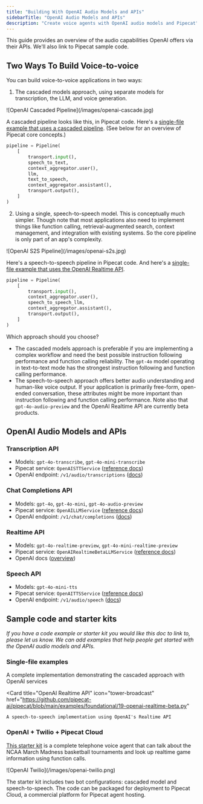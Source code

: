 ```yaml
---
title: "Building With OpenAI Audio Models and APIs"
sidebarTitle: "OpenAI Audio Models and APIs"
description: "Create voice agents with OpenAI audio models and Pipecat"
---
```


This guide provides an overview of the audio capabilities OpenAI offers via their APIs. We'll also link to Pipecat sample code.

## Two Ways To Build Voice-to-voice

You can build voice-to-voice applications in two ways:

1. The cascaded models approach, using separate models for transcription, the LLM, and voice generation.

<Frame>![OpenAI Cascaded Pipeline](/images/openai-cascade.jpg)</Frame>

A cascaded pipeline looks like this, in Pipecat code. Here's a [single-file example that uses a cascaded pipeline](https://github.com/pipecat-ai/pipecat/blob/main/examples/foundational/07g-interruptible-openai.py). (See below for an overview of Pipecat core concepts.)

```python
pipeline = Pipeline(
    [
        transport.input(),
        speech_to_text,
        context_aggregator.user(),
        llm,
        text_to_speech,
        context_aggregator.assistant(),
        transport.output(),
    ]
)
```

2. Using a single, speech-to-speech model. This is conceptually much simpler. Though note that most applications also need to implement things like function calling, retrieval-augmented search, context management, and integration with existing systems. So the core pipeline is only part of an app's complexity.

<Frame>![OpenAI S2S Pipeline](/images/openai-s2s.jpg)</Frame>

Here's a speech-to-speech pipeline in Pipecat code. And here's a [single-file example that uses the OpenAI Realtime API](https://github.com/pipecat-ai/pipecat/blob/main/examples/foundational/19-openai-realtime-beta.py).

```python
pipeline = Pipeline(
    [
        transport.input(),
        context_aggregator.user(),
        speech_to_speech_llm,
        context_aggregator.assistant(),
        transport.output(),
    ]
)
```

Which approach should you choose?

- The cascaded models approach is preferable if you are implementing a complex workflow and need the best possible instruction following performance and function calling reliability. The `gpt-4o` model operating in text-to-text mode has the strongest instruction following and function calling performance.
- The speech-to-speech approach offers better audio understanding and human-like voice output. If your application is primarily free-form, open-ended conversation, these attributes might be more important than instruction following and function calling performance. Note also that `gpt-4o-audio-preview` and the OpenAI Realtime API are currently beta products.

## OpenAI Audio Models and APIs

### Transcription API

- Models: `gpt-4o-transcribe`, `gpt-4o-mini-transcribe`
- Pipecat service: `OpenAISTTService` ([reference docs](https://docs.pipecat.ai/server/services/stt/openai))
- OpenAI endpoint: `/v1/audio/transcriptions` ([docs](https://platform.openai.com/docs/api-reference/audio/createTranscription))

### Chat Completions API

- Models: `gpt-4o`, `gpt-4o-mini`, `gpt-4o-audio-preview`
- Pipecat service: `OpenAILLMService` ([reference docs](https://docs.pipecat.ai/server/services/llm/openai))
- OpenAI endpoint: `/v1/chat/completions` ([docs](https://platform.openai.com/docs/api-reference/chat))

### Realtime API

- Models: `gpt-4o-realtime-preview`, `gpt-4o-mini-realtime-preview`
- Pipecat service: `OpenAIRealtimeBetaLLMService` ([reference docs](https://docs.pipecat.ai/server/services/s2s/openai))
- OpenAI docs ([overview](https://platform.openai.com/docs/guides/realtime))

### Speech API

- Models: `gpt-4o-mini-tts`
- Pipecat service: `OpenAITTSService` ([reference docs](https://docs.pipecat.ai/server/services/tts/openai))
- OpenAI endpoint: `/v1/audio/speech` ([docs](https://platform.openai.com/docs/api-reference/audio/createSpeech))

## Sample code and starter kits

_If you have a code example or starter kit you would like this doc to link to, please let us know. We can add examples that help people get started with the OpenAI audio models and APIs._

### Single-file examples

<CardGroup cols={2}>
  <Card
    title="OpenAI STT → LLM → TTS"
    icon="code"
    href="https://github.com/pipecat-ai/pipecat/blob/main/examples/foundational/07g-interruptible-openai.py"
  >
    A complete implementation demonstrating the cascaded approach with OpenAI services
  </Card>

  <Card
    title="OpenAI Realtime API"
    icon="tower-broadcast"
    href="https://github.com/pipecat-ai/pipecat/blob/main/examples/foundational/19-openai-realtime-beta.py"
  >
    A speech-to-speech implementation using OpenAI's Realtime API
  </Card>
</CardGroup>

### OpenAI + Twilio + Pipecat Cloud

[This starter kit](https://github.com/daily-co/pcc-openai-twilio/) is a complete telephone voice agent that can talk about the NCAA March Madness basketball tournaments and look up realtime game information using function calls.

<Frame>
![OpenAI Twilio](/images/openai-twilio.png)

</Frame>

The starter kit includes two bot configurations: cascaded model and speech-to-speech. The code can be packaged for deployment to Pipecat Cloud, a commercial platform for Pipecat agent hosting.

